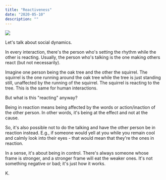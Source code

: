 ```yaml
---
title: "Reactiveness"
date: "2020-05-10"
description: ""
---
```


![](clark-van-der-beken-1kbcgrd8bdc-unsplash.jpg)

Let's talk about social dynamics.

In every interaction, there's the person who's setting the rhythm while the other is reacting. Usually, the person who's talking is the one making others react (but not necessarily).

Imagine one person being the oak tree and the other the squirrel. The squirrel is the one running around the oak tree while the tree is just standing still, unaffected by the running of the squirrel. The squirrel is reacting to the tree. This is the same for human interactions.

But what is this "reacting" anyway?

Being in reaction means being affected by the words or action/inaction of the other person. In other words, it's being at the effect and not at the cause.

So, it's also possible not to do the talking and have the other person be in reaction instead. E.g., if someone would yell at you while you remain cool and calmly look into their eyes - that would mean that they're the ones in reaction.

In a sense, it's about being in control. There's always someone whose frame is stronger, and a stronger frame will eat the weaker ones. It's not something negative or bad; it's just how it works.

K.
